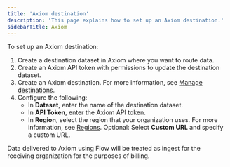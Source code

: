 ```yaml
---
title: 'Axiom destination'
description: 'This page explains how to set up an Axiom destination.'
sidebarTitle: Axiom
---
```


To set up an Axiom destination:

1. Create a destination dataset in Axiom where you want to route data.
2. Create an Axiom API token with permissions to update the destination dataset.
3. Create an Axiom destination. For more information, see [Manage destinations](/process-data/destinations/manage-destinations.mdx).
4. Configure the following:
    - In **Dataset**, enter the name of the destination dataset.
    - In **API Token**, enter the Axiom API token.
    - In **Region**, select the region that your organization uses. For more information, see [Regions](/reference/regions). Optional: Select **Custom URL** and specify a custom URL.

<Note>
Data delivered to Axiom using Flow will be treated as ingest for the receiving organization for the purposes of billing.
</Note>